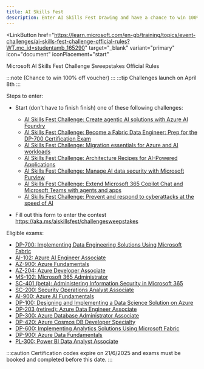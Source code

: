 ```yaml
---
title: AI Skills Fest
description: Enter AI Skills Fest Drawing and have a chance to win 100% off exam voucher for selected exams
---
```


<LinkButton
  href="https://learn.microsoft.com/en-gb/training/topics/event-challenges/ai-skills-fest-challenge-official-rules?WT.mc_id=studentamb_165290" target="_blank"
  variant="primary"
  icon="document"
  iconPlacement="start"
>
  Microsoft AI Skills Fest Challenge Sweepstakes Official Rules
</LinkButton>

:::note
(Chance to win 100% off voucher)
:::
:::tip
Challenges launch on April 8th
:::

Steps to enter:
- Start (don't have to finish finish) one of these following challenges:
  - [AI Skills Fest Challenge: Create agentic AI solutions with Azure AI Foundry](https://aka.ms/aiskillsfest/azureaifoundrychallenge?WT.mc_id=studentamb_165290)
  - [AI Skills Fest Challenge: Become a Fabric Data Engineer: Prep for the DP-700 Certification Exam](https://aka.ms/aiskillsfest/fabricchallenge?WT.mc_id=studentamb_165290)
  - [AI Skills Fest Challenge: Migration essentials for Azure and AI workloads](https://aka.ms/aiskillsfest/azuremigrationchallenge?WT.mc_id=studentamb_165290)
  - [AI Skills Fest Challenge: Architecture Recipes for AI-Powered Applications](https://aka.ms/aiskillsfest/azureaiserviceschallenge?WT.mc_id=studentamb_165290)
  - [AI Skills Fest Challenge: Manage AI data security with Microsoft Purview](https://aka.ms/aiskillsfest/datasecuritychallenge?WT.mc_id=studentamb_165290)
  - [AI Skills Fest Challenge: Extend Microsoft 365 Copilot Chat and Microsoft Teams with agents and apps](https://aka.ms/aiskillsfest/teamscopilotchallenge?WT.mc_id=studentamb_165290)
  - [AI Skills Fest Challenge: Prevent and respond to cyberattacks at the speed of AI](https://aka.ms/aiskillsfest/securitycopilotchallenge?WT.mc_id=studentamb_165290)

- Fill out this form to enter the contest https://aka.ms/aiskillsfest/challengesweepstakes

Eligible exams: 

- [DP-700: Implementing Data Engineering Solutions Using Microsoft Fabric](https://learn.microsoft.com/en-us/credentials/certifications/fabric-data-engineer-associate/?WT.mc_id=studentamb_165290)
- [AI-102: Azure AI Engineer Associate](https://learn.microsoft.com/en-us/certifications/azure-ai-engineer/?WT.mc_id=studentamb_165290)
- [AZ-900: Azure Fundamentals](https://learn.microsoft.com/en-us/certifications/azure-fundamentals/?WT.mc_id=studentamb_165290)
- [AZ-204: Azure Developer Associate](https://learn.microsoft.com/en-us/certifications/azure-developer/?WT.mc_id=studentamb_165290)
- [MS-102: Microsoft 365 Administrator](https://learn.microsoft.com/en-us/certifications/exams/ms-102/?WT.mc_id=studentamb_165290)
- [SC-401 (beta): Administering Information Security in Microsoft 365](https://learn.microsoft.com/en-us/credentials/certifications/information-security-administrator/?WT.mc_id=studentamb_165290)
- [SC-200: Security Operations Analyst Associate](https://learn.microsoft.com/en-us/certifications/security-operations-analyst/?WT.mc_id=studentamb_165290)
- [AI-900: Azure AI Fundamentals](https://learn.microsoft.com/en-us/certifications/azure-ai-fundamentals/?WT.mc_id=studentamb_165290)
- [DP-100: Designing and Implementing a Data Science Solution on Azure](https://learn.microsoft.com/en-us/certifications/azure-data-scientist/?WT.mc_id=studentamb_165290)
- [DP-203 (retired): Azure Data Engineer Associate](https://learn.microsoft.com/en-us/certifications/azure-data-engineer/?WT.mc_id=studentamb_165290)
- [DP-300: Azure Database Administrator Associate](https://learn.microsoft.com/en-us/certifications/azure-database-administrator-associate/?WT.mc_id=studentamb_165290)
- [DP-420: Azure Cosmos DB Developer Specialty](https://learn.microsoft.com/en-us/certifications/azure-cosmos-db-developer-specialty/?WT.mc_id=studentamb_165290)
- [DP-600: Implementing Analytics Solutions Using Microsoft Fabric](https://learn.microsoft.com/en-us/certifications/azure-data-engineer/?WT.mc_id=studentamb_165290)
- [DP-900: Azure Data Fundamentals](https://learn.microsoft.com/en-us/certifications/azure-data-fundamentals/?WT.mc_id=studentamb_165290)
- [PL-300: Power BI Data Analyst Associate](https://learn.microsoft.com/en-us/certifications/power-bi-data-analyst-associate/?WT.mc_id=studentamb_165290)

:::caution
Certification codes expire on 21/6/2025 and exams must be booked and completed before this date.
:::
